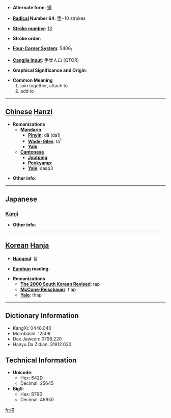 * '''Alternate form''': [[搨]]

* '''[[Wiktionary:Chinese radical index| Radical]] Number 64''': [[Wiktionary:Chinese radical index 手|手]]+10 strokes

* '''[[Wiktionary:Chinese total strokes index|Stroke number]]''': [[Wiktionary:Chinese total strokes index 13|13]]

* '''Stroke order''': 

* '''[[Wiktionary:Chinese four corner index|Four-Corner System]]''': 5406<sub>1</sub>

* '''[[Wiktionary:Chinese Cangjie index|Cangjie input]]''': 手廿人口 (QTOR)

* '''Graphical Significance and Origin''': 

* '''Common Meaning'''
*#join together, attach to
*# add to


----

== [[Chinese]] [[Hanzi]] ==

* '''Romanizations'''
** '''[[Mandarin]]'''
*** '''[[Pinyin]]''': dā (da1)
*** '''[[Wade-Giles]]''': ta<sup>1</sup>
*** '''[[Yale]]''': 
** '''[[Cantonese]]'''
*** '''[[Jyutping]]''':
*** '''[[Penkyamp]]''': 
*** '''[[Yale]]''': daap3

* '''Other info''': 

----

==Japanese==
===[[Kanji]]===
{{kanji|on readings=[[とう]] (tō)|kun readings=[[のせる]] (noseru), [[のる]] (noru)}}

* '''Other info''':  

----

== [[Korean]] [[Hanja]] ==

* '''[[Hangeul]]''': 탑

* '''[[Eumhun]] reading''': 

* '''Romanizations'''
** '''[[The 2000 South Korean Revised Romanization|The 2000 South Korean Revised]]''': tap
** '''[[McCune-Reischauer]]''': t'ap
** '''[[Yale]]''': thap

----

== Dictionary Information ==

* KangXi: 0448.040
* Morobashi: 12508
* Dae Jaweon: 0798.220
* Hanyu Da Zidian: 31912.030

== Technical Information ==

* '''Unicode''':
** Hex: 642D
** Decimal: 25645
* '''Big5''':
** Hex: B766
** Decimal: 46950

[[fr:搭]]